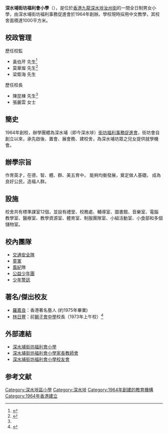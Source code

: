 {{Infobox School
| name = 深水埔街坊福利會小學
| other_name = Shamshuipo Kaifong Welfare Association Primary School
| image = [[File:Top_logo.gif|深水埔街坊福利會小學校徽]]<BR>[[File:Shamshuipo_Kaifong_Welfare_Association_Primary_School_(full_view_and_blue_sky).jpg|280px]]
| motto = 「進德修業，服務坊眾。」
| established = 1964年
| type = 
| religion = 無
| affiliation = [[深水埔街坊福利事務促進會|深水埔街坊福利事務促進會]]
| district = [[深水埗區|深水埗區]]
| grades = 6級
| superintendent = 梁鉅海先生
| principal = 張麗雲女士
| dean = 
| college = 
| house =
| sc = 
| cs = 
| faculty = 
| staff = 45人
| students = 280人<ref>http://psp.proj.hkedcity.net/2007/chi/detail_sch_class_stru.php?sch_id=284</ref>
| athletics = 
| conference = 
| colors = 
| mascot = 
| magazine = 
| address = [[香港|香港]][[九龍|九龍]][[深水埗|深水埗]][[汝州街|汝州街]]88號<ref name="#1">http://psp.proj.hkedcity.net/2007/chi/detail_sch_basic.php?sch_id=462</ref>
| tel = (852) 2381 9504
| fax = (852) 2391 4112
| mail = 
| website = http://sspkw.edu.hk<ref name="#1"/>
}}

'''深水埔街坊福利會小學'''（{{lang-en|Shamshuipo Kaifong Welfare Association Primary School}}），是位於[[香港|香港]][[九龍|九龍]][[深水埗|深水埗]][[汝州街|汝州街]]的一間全日制男女小學，由深水埔街坊福利事務促進會於1964年創辦。學校現時採用中文教學，其校舍面積達1000平方米。

==校政管理==
;歷任校監
*黃伯芹 先生<ref name="深水埗街坊會小學 第一屆畢業典禮">{{cite news |title=深水埗街坊會小學 第一屆畢業典禮 |url=https://mmis.hkpl.gov.hk/coverpage/-/coverpage/view?p_r_p_-1078056564_c=QF757YsWv5%2BakvA8rFW5EiaItY%2FybYk%2B&_coverpage_WAR_mmisportalportlet_o=705&_coverpage_WAR_mmisportalportlet_actual_q=%28%20verbatim_dc.collection%3A%28%22Old%5C%20HK%5C%20Newspapers%22%29%20%29%20AND+%28%20%28%20allTermsMandatory%3A%28true%29%20OR+all_dc.title%3A%28%E7%95%A2%E6%A5%AD%E7%A6%AE%29%20OR+all_dc.creator%3A%28%E7%95%A2%E6%A5%AD%E7%A6%AE%29%20OR+all_dc.contributor%3A%28%E7%95%A2%E6%A5%AD%E7%A6%AE%29%20OR+all_dc.subject%3A%28%E7%95%A2%E6%A5%AD%E7%A6%AE%29%20OR+fulltext%3A%28%E7%95%A2%E6%A5%AD%E7%A6%AE%29%20OR+all_dc.description%3A%28%E7%95%A2%E6%A5%AD%E7%A6%AE%29%20%29%20%29&_coverpage_WAR_mmisportalportlet_sort_order=desc&_coverpage_WAR_mmisportalportlet_sort_field=dc.publicationdate_bsort&_coverpage_WAR_mmisportalportlet_log=Y&_coverpage_WAR_mmisportalportlet_filter=dc.publicationdate_dt%3A%5B1960-01-01T00%3A00%3A00Z+TO+1969-12-31T15%3A59%3A59Z%5D |page=12 |language= |publisher=華僑日報 | date=1966-08-16 |accessdate=2022-03-19 |quote= }}</ref>
*莫華燦 先生<ref>{{cite news |title=深水埔街坊會小學畢業 |url=https://mmis.hkpl.gov.hk/coverpage/-/coverpage/view?_coverpage_WAR_mmisportalportlet_hsf=%E7%95%A2%E6%A5%AD%E7%A6%AE&p_r_p_-1078056564_c=QF757YsWv590sfJGwue6odKRSUkyt1ml&_coverpage_WAR_mmisportalportlet_o=1267&_coverpage_WAR_mmisportalportlet_actual_q=%28%20verbatim_dc.collection%3A%28%22Old%5C%20HK%5C%20Newspapers%22%29%20%29%20AND+%28%20%28%20allTermsMandatory%3A%28true%29%20OR+all_dc.title%3A%28%E7%95%A2%E6%A5%AD%E7%A6%AE%29%20OR+all_dc.creator%3A%28%E7%95%A2%E6%A5%AD%E7%A6%AE%29%20OR+all_dc.contributor%3A%28%E7%95%A2%E6%A5%AD%E7%A6%AE%29%20OR+all_dc.subject%3A%28%E7%95%A2%E6%A5%AD%E7%A6%AE%29%20OR+fulltext%3A%28%E7%95%A2%E6%A5%AD%E7%A6%AE%29%20OR+all_dc.description%3A%28%E7%95%A2%E6%A5%AD%E7%A6%AE%29%20%29%20%29&_coverpage_WAR_mmisportalportlet_sort_field=dc.publicationdate_bsort&_coverpage_WAR_mmisportalportlet_sort_order=asc&_coverpage_WAR_mmisportalportlet_filter=dc.publicationdate_dt%3A%5B1970-01-01T00%3A00%3A00Z+TO+1979-12-31T15%3A59%3A59Z%5D |page=14 |language= |newspaper=華僑日報 | date=1978-07-22 |accessdate=2022-06-04 |quote= }}</ref>
*梁鉅海 先生

;歷任校長
*陳昆棟 先生<ref name="深水埗街坊會小學 第一屆畢業典禮" />
*張麗雲 女士

==簡史==
1964年創校，辦學團體為深水埔（即今深水埗）[[街坊福利會|街坊福利事務促進會]]，街坊會自創立以來，承先啟後、置會、展會務、建校舍，為深水埔坊眾之兒女提供就學機會。

==辦學宗旨==
作育英才，在德、智、體、群、美五育中， 
能夠均衡發展，奠定做人基礎。 
成為良好公民，造福人群。

== 設施 ==
校舍共有標準課室12個，並設有禮堂、校務處、輔導室、圖書館、音樂室、電腦教學室、醫療室、教學資源室、體育室、制服團隊室、小組活動室、小食部和多個儲物室。

==校內團隊==
* [[交通安全隊|交通安全隊]]
* [[童軍|童軍]]
* [[風紀|風紀]]隊
* [[公益少年團|公益少年團]]
* [[少年警訊|少年警訊]]

==著名/傑出校友==
*[[羅嘉良|羅嘉良]]：香港著名藝人 (約1975年畢業)
*[[林日豐|林日豐]]：前[[獅子會中學|獅子會中學]]校長（1973年上午校）<ref>{{cite news |title=深水埗坊會小學 第八屆畢業典禮 |url=https://mmis.hkpl.gov.hk/coverpage/-/coverpage/view?_coverpage_WAR_mmisportalportlet_hsf=%E7%95%A2%E6%A5%AD%E5%85%B8%E7%A6%AE&p_r_p_-1078056564_c=QF757YsWv5%2FN7%2BiABUlxsVVojjGZAb7X&_coverpage_WAR_mmisportalportlet_o=249&_coverpage_WAR_mmisportalportlet_actual_q=%28%20verbatim_dc.collection%3A%28%22Old%5C%20HK%5C%20Newspapers%22%29%20%29%20AND+%28%20%28%20allTermsMandatory%3A%28true%29%20OR+all_dc.title%3A%28%E7%95%A2%E6%A5%AD%E5%85%B8%E7%A6%AE%29%20OR+all_dc.creator%3A%28%E7%95%A2%E6%A5%AD%E5%85%B8%E7%A6%AE%29%20OR+all_dc.contributor%3A%28%E7%95%A2%E6%A5%AD%E5%85%B8%E7%A6%AE%29%20OR+all_dc.subject%3A%28%E7%95%A2%E6%A5%AD%E5%85%B8%E7%A6%AE%29%20OR+fulltext%3A%28%E7%95%A2%E6%A5%AD%E5%85%B8%E7%A6%AE%29%20OR+all_dc.description%3A%28%E7%95%A2%E6%A5%AD%E5%85%B8%E7%A6%AE%29%20%29%20%29&_coverpage_WAR_mmisportalportlet_sort_field=dc.publicationdate_bsort&_coverpage_WAR_mmisportalportlet_sort_order=asc&_coverpage_WAR_mmisportalportlet_filter=dc.publicationdate_dt%3A%5B1970-01-01T00%3A00%3A00Z+TO+1979-12-31T15%3A59%3A59Z%5D |page=14 |language= |publisher=華僑日報 | date=1973-07-31 |accessdate=2022-03-29 |quote= }}</ref>

== 外部連結 ==
* [http://www.sspkw.edu.hk 深水埔街坊福利會小學] {{Wayback|url=http://www.sspkw.edu.hk/ |date=20210121054553 }}
* [https://web.archive.org/web/20071212133140/http://218.189.208.8/06PTU/ 深水埔街坊福利會小學家長教師會]
* [https://web.archive.org/web/20071203042032/http://218.189.208.8/07alumni/intro.html 深水埔街坊福利會小學校友會]

==参考文献==
<div class="references-small">
<references />
</div>

[[Category:深水埗區小學|Category:深水埗區小學]]
[[Category:深水埗|Category:深水埗]]
[[Category:1964年創建的教育機構|Category:1964年創建的教育機構]]
[[Category:1964年香港建立|Category:1964年香港建立]]